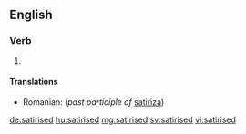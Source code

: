 ==English==

===Verb===
{{head|en|verb form}}

# {{en-past of|satirise}}
====Translations====
{{trans-top}}
* Romanian: {{t+|ro|satirizat}} (''past participle of'' [[satiriza]])
{{trans-mid}}
{{trans-bottom}}
[[de:satirised]]
[[hu:satirised]]
[[mg:satirised]]
[[sv:satirised]]
[[vi:satirised]]